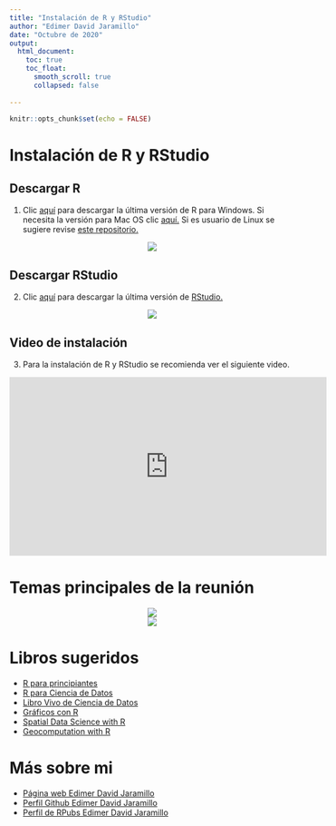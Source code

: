 ```yaml
---
title: "Instalación de R y RStudio"
author: "Edimer David Jaramillo"
date: "Octubre de 2020"
output:
  html_document:
    toc: true
    toc_float:
      smooth_scroll: true
      collapsed: false
    
---
```


```r
knitr::opts_chunk$set(echo = FALSE)
```

# Instalación de R y RStudio

## Descargar R

  1. Clic [aquí](https://cran.r-project.org/bin/windows/base/) para descargar la última versión de R para Windows. Si necesita la versión para Mac OS clic [aquí.](https://cran.r-project.org/bin/macosx/) Si es usuario de Linux se sugiere revise [este repositorio.](https://cran.r-project.org/bin/linux/)

<center>
<img src = "img/R.PNG"/>
</center>

## Descargar RStudio

  2. Clic [aquí](https://rstudio.com/products/rstudio/download/) para descargar la última versión de [RStudio.](https://rstudio.com/)
  
<center>
<img src = "img/RStudio.PNG"/>
</center>  

## Video de instalación

  3. Para la instalación de R y RStudio se recomienda ver el siguiente video.

<iframe width="560" height="315" src="https://www.youtube.com/embed/Nj6VlcKMmWc" frameborder="0" allowfullscreen></iframe>

# Temas principales de la reunión

<center>
<img src = "https://trainingsinvelachery.in/wp-content/uploads/2020/01/datascience.png"/>
</center> 

<center>
<img src = "https://www.houseofbots.com/images/news/3764/cover.png"/>
</center> 

# Libros sugeridos

- [R para principiantes](https://bookdown.org/jboscomendoza/r-principiantes4/)
- [R para Ciencia de Datos](https://es.r4ds.hadley.nz/)
- [Libro Vivo de Ciencia de Datos](https://librovivodecienciadedatos.ai/)
- [Gráficos con R](https://fhernanb.github.io/Graficos-con-R/)
- [Spatial Data Science with R](https://rspatial.org/)
- [Geocomputation with R](https://geocompr.robinlovelace.net/)

# Más sobre mi

- [Página web Edimer David Jaramillo](https://edimer.github.io/)
- [Perfil Github Edimer David Jaramillo](https://github.com/Edimer)
- [Perfil de RPubs Edimer David Jaramillo](https://rpubs.com/Edimer)

